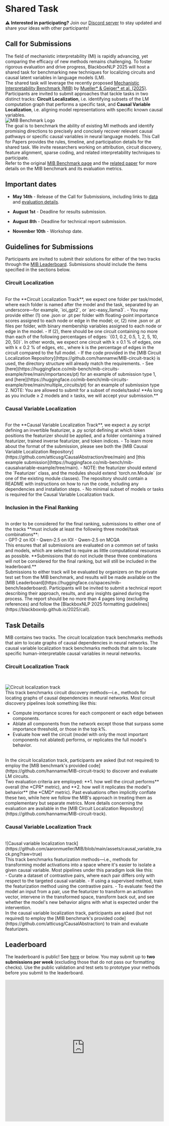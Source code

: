# Shared Task

⚠️ **Interested in participating?** Join our [Discord server](https://discord.gg/6QhDHCJ9) to stay updated and share your ideas with other participants!

## Call for Submissions

The field of mechanistic interpretability (MI) is rapidly advancing, yet comparing the efficacy of new methods remains challenging. To foster rigorous evaluation and drive progress, BlackboxNLP 2025 will host a shared task for benchmarking new techniques for localizing circuits and causal latent variables in language models (LM).
<br/>
The shared task will leverage the recently proposed [Mechanistic Interpretability Benchmark (MIB)](https://mib-bench.github.io/) by [Mueller* & Geiger* et al. (2025)](https://arxiv.org/abs/2504.13151v1). Participants are invited to submit approaches that tackle tasks in two distinct tracks: **Circuit Localization**, i.e. identifying subsets of the LM computation graph that performs a specific task, and **Causal Variable Localization**, i.e. aligning model representations with specific known causal variables.
<br/>
![MIB Benchmark Logo](https://mib-bench.github.io/img/mib_logo.png)
<br/>
The goal is to benchmark the ability of existing MI methods and identify promising directions to precisely and concisely recover relevant causal pathways or specific causal variables in neural language models. This Call for Papers provides the rules, timeline, and participation details for the shared task. We invite researchers working on attribution, circuit discovery, feature alignment, sparse coding, and related interpretability techniques to participate.
<br/>
Refer to the original [MIB Benchmark page](https://mib-bench.github.io/) and the [related paper](https://arxiv.org/abs/2504.13151v1) for more details on the MIB benchmark and its evaluation metrics.

## Important dates

- **May 14th** - Release of the Call for Submissions, including links to [data](https://huggingface.co/collections/mib-bench/mib-datasets-67f55273612ec3067a42a56b)  and [evaluation details](https://github.com/aaronmueller/MIB).

- **August 1st** - Deadline for results submission.

- **August 8th** - Deadline for technical report submission.

- **November 10th** - Workshop date.

## Guidelines for Submissions

Participants are invited to submit their solutions for either of the two tracks through the [MIB Leaderboard](https://huggingface.co/spaces/mib-bench/leaderboard). Submissions should include the items specified in the sections below.

### Circuit Localization
<br/>
For the **Circuit Localization Track**, we expect one folder per task/model, where each folder is named after the model and the task, separated by an underscore—for example, `ioi_gpt2`, or `arc-easy_llama3`.
- You may provide either (1) one .json or .pt per folder with floating-point importance scores assigned to each node or edge in the model; or, (2) nine .json or .pt files per folder, with binary membership variables assigned to each node or edge in the model.
- If (2), there should be one circuit containing no more than each of the following percentages of edges: `{0.1, 0.2, 0.5, 1, 2, 5, 10, 20, 50}`. In other words, we expect one circuit with k ≤ 0.1 % of edges, one with k ≤ 0.2 % of edges, etc., where k is the percentage of edges in the circuit compared to the full model.
- If the code provided in the [MIB Circuit Localization Repository](https://github.com/hannamw/MIB-circuit-track) is used, the directory structure will already match the requirements.
- See [here](https://huggingface.co/mib-bench/mib-circuits-example/tree/main/importances/pt) for an example of submission type 1, and [here](https://huggingface.co/mib-bench/mib-circuits-example/tree/main/multiple_circuits/pt) for an example of submission type 2. NOTE: You are allowed to submit for a subset of models/tasks! **As long as you include ≥ 2 models and ≥ tasks, we will accept your submission.**

### Causal Variable Localization
<br/>
For the **Causal Variable Localization Track**, we expect a .py script defining an invertible featurizer, a .py script defining at which token positions the featurizer should be applied, and a folder containing a trained featurizer, trained inverse featurizer, and token indices.
- To learn more about the format of the submission, please see both the [MIB Causal Variable Localization Repository](https://github.com/atticusg/CausalAbstraction/tree/main) and [this example submission](https://huggingface.co/mib-bench/mib-causalvariable-example/tree/main).
- NOTE: the featurizer should extend the `Featurizer` class, and the modules should extend `torch.nn.Module` (or one of the existing module classes). The repository should contain a README with instructions on how to run the code, including any dependencies and installation steps.
- No minimal subset of models or tasks is required for the Causal Variable Localization track.

### Inclusion in the Final Ranking
<br/>
In order to be considered for the final ranking, submissions to either one of the tracks **must include at least the following three model/task combinations**:
<br/>
- GPT-2 on IOI
- Qwen-2.5 on IOI
- Qwen-2.5 on MCQA
<br/>
This ensures that all submissions are evaluated on a common set of tasks and models, which are selected to require as little computational resources as possible. **Submissions that do not include these three combinations will not be considered for the final ranking, but will still be included in the leaderboard.**
<br/>
Submissions to either track will be evaluated by organizers on the private test set from the MIB benchmark, and results will be made available on the [MIB Leaderboard](https://huggingface.co/spaces/mib-bench/leaderboard). Participants will be invited to submit a technical report describing their approach, results, and any insights gained during the process. The report should be no more than 4 pages long (excluding references) and follow the [BlackboxNLP 2025 formatting guidelines](https://blackboxnlp.github.io/2025/call).

## Task Details

MIB contains two tracks. The circuit localization track benchmarks methods that aim to locate graphs of causal dependencies in neural networks. The causal variable localization track benchmarks methods that aim to locate specific human-interpretable causal variables in neural networks.

### **Circuit Localization Track**

<br/>

![Circuit localization track](https://github.com/aaronmueller/MIB/blob/main/assets/circuit_track.png?raw=true)
<br/>
This track benchmarks circuit discovery methods—i.e., methods for locating graphs of causal dependencies in neural networks. Most circuit discovery pipelines look something like this:
<br/>
- Compute importance scores for each component or each edge between components.
- Ablate all components from the network except those that surpass some importance threshold, or those in the top k%.
- Evaluate how well the circuit (model with only the most important components not ablated) performs, or replicates the full model's behavior.
<br/>
In the circuit localization track, participants are asked (but not required) to employ the [MIB benchmark's provided code](https://github.com/hannamw/MIB-circuit-track) to discover and evaluate LM circuits.
<br/>
Two evaluation criteria are employed: **1. how well the circuit performs** overall (the *CPR* metric), and **2. how well it replicates the model's behavior** (the *CMD* metric). Past evaluations often implicitly conflate these two, while here we follow the MIB's approach in treating them as complementary but separate metrics. More details concerning the evaluation are available in the [MIB Circuit Localization Repository](https://github.com/hannamw/MIB-circuit-track).

### **Causal Variable Localization Track**
<br/>
![Causal variable localization track](https://github.com/aaronmueller/MIB/blob/main/assets/causal_variable_track.png?raw=true)
<br/>
This track benchmarks featurization methods—i.e., methods for transforming model activations into a space where it's easier to isolate a given causal variable. Most pipelines under this paradigm look like this:
<br/>
- Curate a dataset of contrastive pairs, where each pair differs only with respect to the targeted causal variable.
- If using a supervised method, train the featurization method using the contrastive pairs.
- To evaluate: feed the model an input from a pair, use the featurizer to transform an activation vector, intervene in the transformed space, transform back out, and see whether the model's new behavior aligns with what is expected under the intervention.
<br/>
In the causal variable localization track, participants are asked (but not required) to employ the [MIB benchmark's provided code](https://github.com/atticusg/CausalAbstraction) to train and evaluate featurizers.

## Leaderboard

The leaderboard is public! See [here](https://huggingface.co/spaces/mib-bench/leaderboard) or below. You may submit up to **two submissions per week** (excluding those that do not pass our formatting checks). Use the public validation and test sets to prototype your methods before you submit to the leaderboard.
<br/>
<iframe
	src="https://mib-bench-leaderboard.hf.space"
	frameborder="0"
	width="100%"
	height="450"
></iframe>
